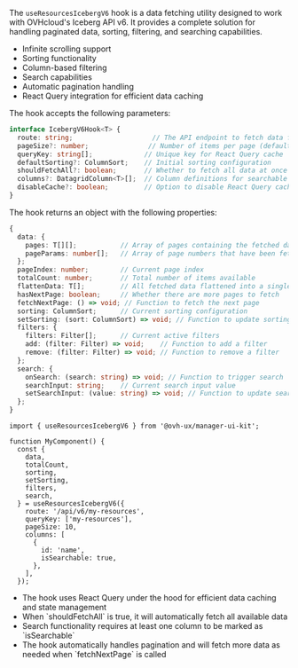 
<Meta title="Manager UI Kit/Hooks/useResourcesIcebergV6" />

<StorybookHeading label="Overview" level={2} />

The `useResourcesIcebergV6` hook is a data fetching utility designed to work with OVHcloud's Iceberg API v6. It provides a complete solution for handling paginated data, sorting, filtering, and searching capabilities.

<StorybookHeading label="Features" level={3} />

- Infinite scrolling support
- Sorting functionality
- Column-based filtering
- Search capabilities
- Automatic pagination handling
- React Query integration for efficient data caching

<StorybookHeading label="Api" level={2} />

<StorybookHeading label="Parameters" level={3} />

The hook accepts the following parameters:

```typescript
interface IcebergV6Hook<T> {
  route: string;                    // The API endpoint to fetch data from
  pageSize?: number;               // Number of items per page (default: from defaultPageSize)
  queryKey: string[];             // Unique key for React Query cache
  defaultSorting?: ColumnSort;    // Initial sorting configuration
  shouldFetchAll?: boolean;       // Whether to fetch all data at once
  columns?: DatagridColumn<T>[];  // Column definitions for searchable fields
  disableCache?: boolean;         // Option to disable React Query caching
}
```

<StorybookHeading label="Return Value" level={3} />

The hook returns an object with the following properties:

```typescript
{
  data: {
    pages: T[][];           // Array of pages containing the fetched data
    pageParams: number[];   // Array of page numbers that have been fetched
  };
  pageIndex: number;        // Current page index
  totalCount: number;       // Total number of items available
  flattenData: T[];         // All fetched data flattened into a single array
  hasNextPage: boolean;     // Whether there are more pages to fetch
  fetchNextPage: () => void; // Function to fetch the next page
  sorting: ColumnSort;      // Current sorting configuration
  setSorting: (sort: ColumnSort) => void; // Function to update sorting
  filters: {
    filters: Filter[];      // Current active filters
    add: (filter: Filter) => void;    // Function to add a filter
    remove: (filter: Filter) => void; // Function to remove a filter
  };
  search: {
    onSearch: (search: string) => void; // Function to trigger search
    searchInput: string;    // Current search input value
    setSearchInput: (value: string) => void; // Function to update search input
  };
}
```

<StorybookHeading label="Example Usage" level={3} />

```tsx
import { useResourcesIcebergV6 } from '@ovh-ux/manager-ui-kit';

function MyComponent() {
  const {
    data,
    totalCount,
    sorting,
    setSorting,
    filters,
    search,
  } = useResourcesIcebergV6({
    route: '/api/v6/my-resources',
    queryKey: ['my-resources'],
    pageSize: 10,
    columns: [
      {
        id: 'name',
        isSearchable: true,
      },
    ],
  });
```

<StorybookHeading label="Notes" level={3} />

- The hook uses React Query under the hood for efficient data caching and state management
- When \`shouldFetchAll\` is true, it will automatically fetch all available data
- Search functionality requires at least one column to be marked as \`isSearchable\`
- The hook automatically handles pagination and will fetch more data as needed when \`fetchNextPage\` is called
